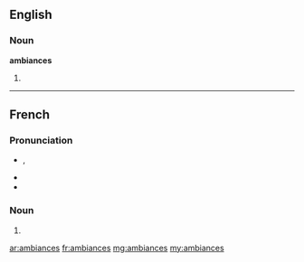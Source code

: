 ==English==

===Noun===
'''ambiances'''

# {{plural of|ambiance}}

----

==French==

===Pronunciation===
* {{IPA|/ɑ̃.bjɑ̃s/|lang=fr}}, {{X-SAMPA|/A~.bjA~s/|lang=fr}}
* {{homophones|ambiance|ambiancent|lang=fr}}
* {{hyphenation|am|biances|lang=fr}}

===Noun===
{{infl|fr|plural}} {{f|p}}

# {{plural of|ambiance|lang=fr}}

[[ar:ambiances]]
[[fr:ambiances]]
[[mg:ambiances]]
[[my:ambiances]]